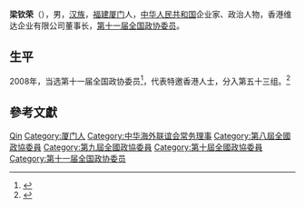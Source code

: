 '''梁钦荣'''（{{bd|1940年|10月|}}），男，[[汉族|汉族]]，[[福建|福建]][[厦门|厦门]]人，[[中华人民共和国|中华人民共和国]]企业家、政治人物，香港维达企业有限公司董事长，[[第十一届全国政协委员|第十一届全国政协委员]]。

== 生平 ==
2008年，当选第十一届全国政协委员<ref>{{cite news|title=第十一届全国政协委员名单|url=http://www.indaa.com.cn/zt/2009qglh/zxzs/200903/t20090303_127573.html|accessdate=2013-04-09|newspaper=新华社北京1月25日电 中国人民政治协商会议第十一届全国委员会委员名单(共2237人，2008年1月25日政协第十届全国委员会常务委员会第二十次会议通过)|date=2008年1月25日|deadurl=yes|archiveurl=https://web.archive.org/web/20130928014403/http://www.indaa.com.cn/zt/2009qglh/zxzs/200903/t20090303_127573.html|archivedate=2013年9月28日}}</ref>，代表特邀香港人士，分入第五十三组。<ref>{{cite news|title=全国政协信息-梁钦荣|url=http://www.cppcc.gov.cn/CMS/wylibary/showJcwyxtInfoWylibary.action?tabJcwyxt.guid=11W0019710&wytype=wjwy|accessdate=2013-04-11|newspaper=全国政协委员会}}</ref>

== 參考文獻 ==
{{reflist}}

{{中国政治人物小作品}}
{{Navboxes 
| title  = 梁钦荣在[[中华海外联谊会|中华海外联谊会]]的职务
| list1  =
{{中华海外联谊会第一届理事会}}
{{中华海外联谊会第二届理事会}}
}}

{{Authority control}}
{{DEFAULTSORT:Liang梁}}
[[Category:梁姓|Qin]]
[[Category:厦门人|Category:厦门人]]
[[Category:中华海外联谊会常务理事|Category:中华海外联谊会常务理事]]
[[Category:第八屆全國政協委員|Category:第八屆全國政協委員]]
[[Category:第九屆全國政協委員|Category:第九屆全國政協委員]]
[[Category:第十屆全國政協委員|Category:第十屆全國政協委員]]
[[Category:第十一届全国政协委员|Category:第十一届全国政协委员]]